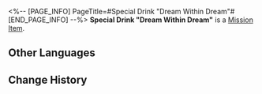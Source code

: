 <%-- [PAGE_INFO]
PageTitle=#Special Drink "Dream Within Dream"#
[END_PAGE_INFO] --%>
{{Item Infobox
|id          = 140453
|image       = Item Special Drink Dream Within Dream.png
|type        = Mission Item
|invCategory = Missions
|rarity      = 3
|effect      = 
|description = A special concoction tailored exclusively for you by the drinksmith Gallagher.
}}
{{Description|''"Raise this glass of 'Dream Within Dream' in your honor, sober one &mdash;"<br />"To our forebearers who dug their own graves."''}}
'''Special Drink "Dream Within Dream"''' is a [[Mission Item]].

==Other Languages==
{{Other Languages
|en   = Special Drink "Dream Within Dream"
|zhs  = 特调「梦中之梦」
|zht  = 特調「夢中之夢」
|ja   = 特製モクテル「夢の中の夢」
|ko   = 스페셜 블렌드 「꿈속의 꿈」
|es   = Bebida especial "Sueño dentro del sueño"
|fr   = Boisson spéciale « Inception »
|ru   = Особый напиток «Сон во сне»
|th   = เครื่องดื่มสูตรพิเศษ "ฝันซ้อนฝัน"
|vi   = Thức Uống Đặc Sắc "Mộng Trong Mộng"
|de   = Spezialgetränk „Ein Traum im Traume“
|id   = Racikan Khusus "Mimpi dalam Mimpi"
|pt   = Drinque Especial "Um Sonho Dentro de um Sonho"
}}

==Change History==
{{Change History|2.0}}